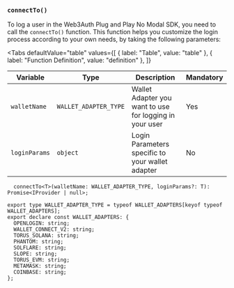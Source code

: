 
### `connectTo()`

To log a user in the Web3Auth Plug and Play No Modal SDK, you need to call the `connectTo()` function. This function helps you customize the login
process according to your own needs, by taking the following parameters:

<Tabs
  defaultValue="table"
  values={[
    { label: "Table", value: "table" },
    { label: "Function Definition", value: "definition" },
  ]}
>

<TabItem value="table">

| Variable      | Type                  | Description                                             | Mandatory |
| ------------- | --------------------- | ------------------------------------------------------- | --------- |
| `walletName`  | `WALLET_ADAPTER_TYPE` | Wallet Adapter you want to use for logging in your user | Yes       |
| `loginParams` | `object`              | Login Parameters specific to your wallet adapter        | No        |

</TabItem>

<TabItem value="definition">

```tsx
  connectTo<T>(walletName: WALLET_ADAPTER_TYPE, loginParams?: T): Promise<IProvider | null>;
```

```tsx
export type WALLET_ADAPTER_TYPE = typeof WALLET_ADAPTERS[keyof typeof WALLET_ADAPTERS];
export declare const WALLET_ADAPTERS: {
  OPENLOGIN: string;
  WALLET_CONNECT_V2: string;
  TORUS_SOLANA: string;
  PHANTOM: string;
  SOLFLARE: string;
  SLOPE: string;
  TORUS_EVM: string;
  METAMASK: string;
  COINBASE: string;
};
```

</TabItem>

</Tabs>
